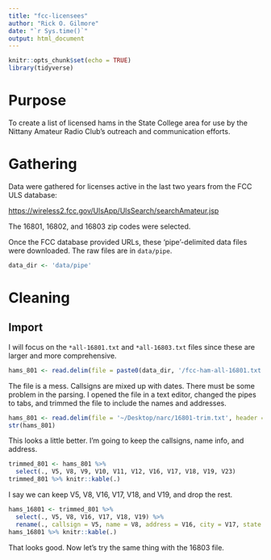 ```yaml
---
title: "fcc-licensees"
author: "Rick O. Gilmore"
date: "`r Sys.time()`"
output: html_document
---
```


```r
knitr::opts_chunk$set(echo = TRUE)
library(tidyverse)
```

# Purpose

To create a list of licensed hams in the State College area for use by the Nittany Amateur Radio Club's outreach and communication efforts.

# Gathering

Data were gathered for licenses active in the last two years from the FCC ULS database:

<https://wireless2.fcc.gov/UlsApp/UlsSearch/searchAmateur.jsp>

The 16801, 16802, and 16803 zip codes were selected.

Once the FCC database provided URLs, these 'pipe'-delimited data files were downloaded. The raw files are in `data/pipe`.

```r
data_dir <- 'data/pipe'
```


# Cleaning
  
## Import

I will focus on the `*all-16801.txt` and `*all-16803.txt` files since these are larger and more comprehensive.

```r
hams_801 <- read.delim(file = paste0(data_dir, '/fcc-ham-all-16801.txt'), sep = '|', header = FALSE)
```

The file is a mess.
Callsigns are mixed up with dates. There must be some problem in the parsing.
I opened the file in a text editor, changed the pipes to tabs, and trimmed the file to include the names and addresses.

```r
hams_801 <- read.delim(file = '~/Desktop/narc/16801-trim.txt', header = FALSE)
str(hams_801)
```

This looks a little better.
I'm going to keep the callsigns, name info, and address.

```r
trimmed_801 <- hams_801 %>%
  select(., V5, V8, V9, V10, V11, V12, V16, V17, V18, V19, V23)
trimmed_801 %>% knitr::kable(.)
```

I say we can keep V5, V8, V16, V17, V18, and V19, and drop the rest.

```r
hams_16801 <- trimmed_801 %>%
  select(., V5, V8, V16, V17, V18, V19) %>%
  rename(., callsign = V5, name = V8, address = V16, city = V17, state = V18, zip = V19)
hams_16801 %>% knitr::kable(.)
```
 
 That looks good.
 Now let's try the same thing with the 16803 file.
 
